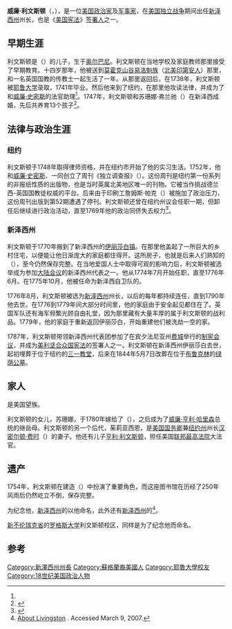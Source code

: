 {{Infobox Governor
|name=威廉·利文斯顿
|image=William Livingston.jpg
|caption=
|order=首任
|office=新泽西州州长
|term_start=1776年8月31日
|term_end=1790年7月25日
|predecessor={{link-en|威廉·富兰克林|William Franklin}}<br><small>殖民地时期</small>
|successor={{link-en|以利沙·劳伦斯|Elisha Lawrence}}<br><small>州长
|spouse=
|birth_date={{birth date|1723|11|30|mf=y}}
|birth_place=[[纽约州|纽约州]][[奥尔巴尼|奥尔巴尼]]
|death_date={{death date and age|1790|7|25|1723|11|30|mf=y}}
|death_place=[[纽约州|纽约州]][[伊麗莎白_(新澤西州)|伊麗莎白]]
|party=
}}

'''威廉·利文斯顿'''（{{lang-en|William Livingston}}，{{bd|1723年|11月30日|1790年|7月25日}}），是一位[[美国|美国]][[政治家|政治家]]及[[军事家|军事家]]，在[[美国独立战争|美国独立战争]]期间出任[[新泽西州|新泽西州]]州长，也是《[[美国宪法|美国宪法]]》[[美国宪法签署人|签署人]]之一。

==早期生涯==
利文斯顿是{{link-en|飞利浦·利文斯顿|Philip Livingston}}（{{lang|en|Philip Livingston}}）的儿子，生于[[奥尔巴尼|奥尔巴尼]]。利文斯顿在当地学校及家庭教师那里接受了早期教育。十四岁那年，他被送到[[莫霍克山谷|莫霍克山谷]][[易洛魁族|易洛魁族]]（[[北美印第安人|北美印第安人]]）那里，和一名英国国教的传教士一起生活了一年。从那里返回后，在1738年，利文斯顿被[[耶鲁大学|耶鲁大学]]录取，1741年毕业。然后他来到了纽约，在那里他攻读法律，并成为了{{link-en|詹姆斯·亚历山大|James Alexander (lawyer)}}和[[威廉·史密斯|威廉·史密斯]]的法官助理<ref name = soldierState/>。1747年，利文斯顿和苏珊娜·弗兰驰（{{lang|en|Susannah French}}）在新泽西成婚，先后共养育13个孩子<ref name="Nelson1876">{{cite book
 | title      =Biographical Sketch of William Colfax, Captain of Washington's Body Guard
 | url      =http://books.google.com/books/about/Biographical_sketch_of_William_Colfax_ca.html?id=ETYuAAAAYAAJ
 | year      =1876
 | author      =William Nelson
 | access-date      =2013-06-21
 | archive-date      =2020-09-08
 | archive-url      =https://web.archive.org/web/20200908090031/https://books.google.com/books/about/Biographical_Sketch_of_William_Colfax_Ca.html?id=ETYuAAAAYAAJ
 | dead-url      =no
 }}</ref>。

== 法律与政治生涯 ==
=== 纽约 ===
利文斯顿于1748年取得律师资格，并在纽约市开始了他的实习生活。1752年，他和[[威廉·史密斯|威廉·史密斯]]、{{link-en|约翰·莫林斯科特|John Morin Scott}}一同创立了周刊《独立调查报》（''{{lang|en|Independent Reflector}}''）。这份周刊是纽约第一份系列的非报纸性质的出版物，也是当时英属北美地区唯一的刊物。它被当作挑战德兰西-英国国教徒权威的平台。后来由于印刷工詹姆斯·帕克（{{lang|en|James Parker}}）被施加了政治压力，这份周刊出版到第52期遭遇了停刊。利文斯顿还曾在纽约州议会任职一期，但卸任后继续进行政治活动，直至1769年他的政治同侪失去权力<ref name="soldierState">{{cite book| url =http://www.history.army.mil/books/RevWar/ss/livingston.htm| title =Soldier-Statesmen of the Constitution| id =CMH Pub 71-25| chapter =William Livingston| location =Washington D.C| publisher =United States Army Center of Military History| first1 =Robert K.| last1 =Wright, Jr.| first2 =Morris J.| last2 =MacGregor Jr.| access-date =2013-06-21| archive-date =2019-11-13| archive-url =https://web.archive.org/web/20191113155958/https://history.army.mil/books/RevWar/ss/livingston.htm| dead-url =no}}</ref>。

=== 新泽西州 ===
利文斯顿于1770年搬到了新泽西州的[[伊麗莎白_(新澤西州)|伊丽莎白镇]]。在那里他盖起了一所巨大的乡村住宅，以便能让他日渐庞大的家庭都住得开。这所房子，也就是后来人们熟知的{{link-en|自由礼堂|Liberty Hall (New Jersey)}}（{{lang|en|Liberty Hall}}），至今仍然保存完整。在当地爱国人士中取得可观的影响力后，利文斯顿被选举成为参加[[大陆会议|大陆会议]]的新泽西州代表之一。他从1774年7月开始任职，直至1776年6月。在1775年10月，他被任命为新泽西自卫队的{{link-en|一星准将|Brigadier general (United States)}}。

1776年8月，利文斯顿被选为[[新泽西州|新泽西州]]州长，以后的每年都持续连任，直到1790年他去世。在1776到1779年间大部分时间里，他的家庭由于安全起见都住在了{{link-en|帕西伯尼|Parsippany, New Jersey}}。英国军队还有海军频繁光顾自由礼堂，因为那里藏有大量丰厚的属于利文斯顿的战利品。1779年，他的家庭于重新返回伊丽莎白，开始重建他们被洗劫一空的家。

1787年，利文斯顿带领新泽西州代表团参加了在宾夕法尼亚州[[费城|费城]]举行的[[美国制宪会议|制宪会议]]，并成为[[美利坚合众国宪法|美利坚合众国宪法]]的签署人之一。利文斯顿在新泽西州伊丽莎白去世，起初埋葬于位于纽约的[[三一教堂|三一教堂]]，后来在1844年5月7日改葬在位于[[布鲁克林|布鲁克林]]的[[绿荫公墓_(纽约)|绿荫公墓]]。

== 家人 ==
{{link-en|利文斯顿家族|Livingston family}}是美国望族。

利文斯顿的女儿，苏珊娜，于1780年嫁给了{{link-en|约翰·克里夫·西姆斯|John Cleves Symmes}}（{{lang|en|John Cleves Symmes}}），之后成为了[[威廉·亨利·哈里森|威廉·亨利·哈里森]]总统的继岳母。利文斯顿的另一个后代，茱莉亚西恩，是[[美国国务卿|美国国务卿]]兼[[纽约州|纽约州]]州长[[汉密尔顿·费时|汉密尔顿·费时]]（{{lang|en|Hamilton Fish}}）的妻子。他还有儿子[[亨利·利文斯顿|亨利·利文斯顿]]，担任美国[[联邦最高法院|联邦最高法院]]大法官。

== 遗产 ==
1754年，利文斯顿在建造{{link-en|纽约社会图书馆|New York Society Library}}（{{lang|en|New York Society Library}}）中扮演了重要角色，而这座图书馆在历经了250年风雨后仍然屹立不倒，保存完整。

为纪念他，[[新泽西州|新泽西州]]的{{link-en|利文斯顿镇|Livingston, New Jersey}}以他命名，此外还有[[新泽西州|新泽西州]]{{link-en|伯克利·海茨镇|Berkeley Heights, New Jersey}}的{{link-en|利文斯顿高中|Livingston High School}}<ref>[http://www.livingstonnj.org/livingstonhistory.htm About Livingston] {{Wayback|url=http://www.livingstonnj.org/livingstonhistory.htm |date=20110727041002 }}. Accessed March 9, 2007.</ref>。

[[新不伦瑞克省|新不伦瑞克省]]的[[罗格斯大学|罗格斯大学]]利文斯顿校区，同样是为了纪念他而命名。

==参考==
{{reflist}}
{{s-start}}
{{s-off}}
{{succession box|title=美国[[新泽西州|新泽西州]]州长|before={{link-en|威廉·富兰克林|William Franklin}}<br><sub>殖民地时期</sub>|after={{link-en|以利沙·劳伦斯|Elisha Lawrence}}|years=1776年–1790年}}
{{s-end}}
{{美国宪法签署人}}
{{Authority control}}
{{DEFAULTSORT:Livingston, William}}
[[Category:新澤西州州長|Category:新澤西州州長]]
[[Category:蘇格蘭裔美國人|Category:蘇格蘭裔美國人]]
[[Category:耶魯大學校友|Category:耶魯大學校友]]
[[Category:18世纪美国政治人物|Category:18世纪美国政治人物]]